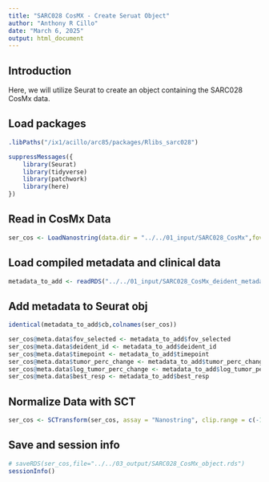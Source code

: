 ```yaml
---
title: "SARC028 CosMX - Create Seruat Object"
author: "Anthony R Cillo"
date: "March 6, 2025"
output: html_document
---
```


## Introduction

Here, we will utilize Seurat to create an object containing the SARC028 CosMx data.

## Load packages

```r

.libPaths("/ix1/acillo/arc85/packages/Rlibs_sarc028")

suppressMessages({
    library(Seurat)
    library(tidyverse)
    library(patchwork)
    library(here)
})

```

## Read in CosMx Data

```r

ser_cos <- LoadNanostring(data.dir = "../../01_input/SARC028_CosMx",fov="1")

```

## Load compiled metadata and clinical data 

```r

metadata_to_add <- readRDS("../../01_input/SARC028_CosMx_deident_metadata.rds")

```

## Add metadata to Seurat obj

```r

identical(metadata_to_add$cb,colnames(ser_cos))

ser_cos@meta.data$fov_selected <- metadata_to_add$fov_selected
ser_cos@meta.data$deident_id <- metadata_to_add$deident_id
ser_cos@meta.data$timepoint <- metadata_to_add$timepoint
ser_cos@meta.data$tumor_perc_change <- metadata_to_add$tumor_perc_change
ser_cos@meta.data$log_tumor_perc_change <- metadata_to_add$log_tumor_perc_change
ser_cos@meta.data$best_resp <- metadata_to_add$best_resp

```

## Normalize Data with SCT 

```r

ser_cos <- SCTransform(ser_cos, assay = "Nanostring", clip.range = c(-10, 10))

```

## Save and session info

```r

# saveRDS(ser_cos,file="../../03_output/SARC028_CosMx_object.rds")
sessionInfo()

```
